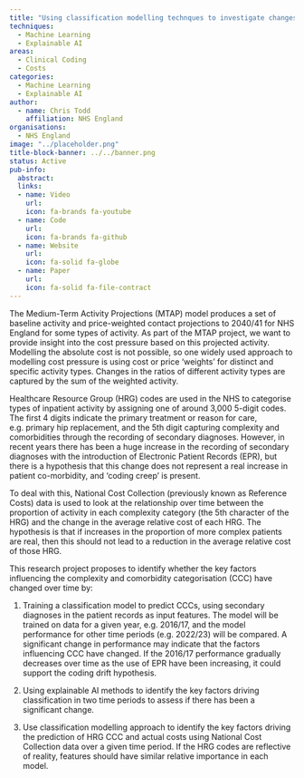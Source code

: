 ```yaml
---
title: "Using classification modelling technques to investigate changes in Healthcare Resources Group (HRG) coding over time"
techniques:
  - Machine Learning
  - Explainable AI
areas:
  - Clinical Coding
  - Costs
categories:
  - Machine Learning
  - Explainable AI
author:
  - name: Chris Todd
    affiliation: NHS England
organisations:
  - NHS England
image: "../placeholder.png"
title-block-banner: ../../banner.png
status: Active
pub-info:
  abstract:
  links:
  - name: Video
    url:
    icon: fa-brands fa-youtube
  - name: Code
    url:
    icon: fa-brands fa-github
  - name: Website
    url:
    icon: fa-solid fa-globe
  - name: Paper
    url:
    icon: fa-solid fa-file-contract
---
```


The Medium-Term Activity Projections (MTAP) model produces a set of baseline activity and price-weighted contact projections to 2040/41 for NHS England for some types of activity. As part of the MTAP project, we want to provide insight into the cost pressure based on this projected activity. Modelling the absolute cost is not possible, so one widely used approach to modelling cost pressure is using cost or price ‘weights’ for distinct and specific activity types. Changes in the ratios of different activity types are captured by the sum of the weighted activity.

Healthcare Resource Group (HRG) codes are used in the NHS to categorise types of inpatient activity by assigning one of around 3,000 5-digit codes. The first 4 digits indicate the primary treatment or reason for care, e.g. primary hip replacement, and the 5th digit capturing complexity and comorbidities through the recording of secondary diagnoses. However, in recent years there has been a huge increase in the recording of secondary diagnoses with the introduction of Electronic Patient Records (EPR), but there is a hypothesis that this change does not represent a real increase in patient co-morbidity, and ‘coding creep’ is present.

To deal with this, National Cost Collection (previously known as Reference Costs) data is used to look at the relationship over time between the proportion of activity in each complexity category (the 5th character of the HRG) and the change in the average relative cost of each HRG. The hypothesis is that if increases in the proportion of more complex patients are real, then this should not lead to a reduction in the average relative cost of those HRG.

This research project proposes to identify whether the key factors influencing the complexity and comorbidity categorisation (CCC) have changed over time by:

1. Training a classification model  to predict CCCs, using secondary diagnoses in the patient records as input features.  The model will be trained on data for a given year, e.g. 2016/17, and the model performance for other time periods (e.g. 2022/23) will be compared. A significant change in performance may indicate that the factors influencing CCC have changed. If the 2016/17 performance gradually decreases over time as the use of EPR have been increasing, it could support the coding drift hypothesis.

2. Using explainable AI methods to identify the key factors driving classification in two time periods to assess if there has been a significant change.

3. Use classification modelling approach to identify the key factors driving the prediction of HRG CCC and actual costs using National Cost Collection data over a given time period. If the HRG codes are reflective of reality, features should have similar relative importance in each model.
